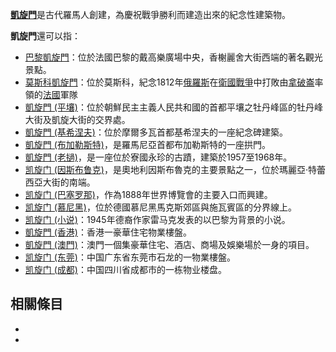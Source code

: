 '''[[凱旋門|凱旋門]]'''是古代羅馬人創建，為慶祝戰爭勝利而建造出來的紀念性建築物。

'''凱旋門'''還可以指：
* [[巴黎凱旋門|巴黎凱旋門]]：位於法國巴黎的戴高樂廣場中央，香榭麗舍大街西端的著名觀光景點。
* [[莫斯科凱旋門|莫斯科凱旋門]]：位於莫斯科，紀念1812年[[俄羅斯|俄羅斯]]在[[卫国战争|衛國戰爭]]中打敗由[[拿破崙|拿破崙]]率領的[[法國|法國]]軍隊
* [[凱旋門_(平壤)|凱旋門 (平壤)]]：位於朝鮮民主主義人民共和國的首都平壤之牡丹峰區的牡丹峰大街及凱旋大街的交界處。
* [[凱旋門_(基希涅夫)|凱旋門 (基希涅夫)]]：位於摩爾多瓦首都基希涅夫的一座紀念碑建築。
* [[凱旋門_(布加勒斯特)|凱旋門 (布加勒斯特)]]，是羅馬尼亞首都布加勒斯特的一座拱門。
* [[凱旋門_(老撾)|凱旋門 (老撾)]]，是一座位於寮國永珍的古蹟，建築於1957至1968年。
* [[凯旋门_(因斯布鲁克)|凯旋门 (因斯布鲁克)]]，是奧地利因斯布魯克的主要景點之一，位於瑪麗亞·特蕾西亞大街的南端。
* [[凯旋门_(巴塞罗那)|凯旋门 (巴塞罗那)]]，作為1888年世界博覽會的主要入口而興建。
* [[凯旋门_(慕尼黑)|凯旋门 (慕尼黑)]]，位於德國慕尼黑馬克斯郊區與施瓦賓區的分界線上。
* [[凯旋门_(小说)|凯旋门 (小说)]]：1945年德裔作家雷马克发表的以巴黎为背景的小说。
* [[凱旋門_(香港)|凱旋門 (香港)]]：香港一豪華住宅物業樓盤。
* [[凱旋門_(澳門)|凱旋門 (澳門)]]：澳門一個集豪華住宅、酒店、商場及娛樂場於一身的項目。
* [[凯旋门_(东莞)|凯旋门 (东莞)]]：中国广东省东莞市石龙的一物業樓盤。
* [[凯旋门_(成都)|凯旋门 (成都)]]：中国四川省成都市的一栋物业楼盘。

== 相關條目 ==
*{{lookfrom|凱旋門}}
*{{lookfrom|凯旋门}}

{{disambig|Cat=三字消歧义}}